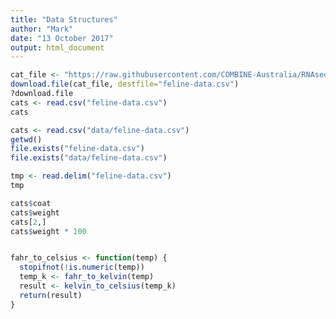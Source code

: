 ```yaml
---
title: "Data Structures"
author: "Mark"
date: "13 October 2017"
output: html_document
---
```



```r
cat_file <- "https://raw.githubusercontent.com/COMBINE-Australia/RNAseq-R/gh-pages/data/feline-data.csv"
download.file(cat_file, destfile="feline-data.csv")
?download.file
cats <- read.csv("feline-data.csv")
cats
```

```r
cats <- read.csv("data/feline-data.csv")
getwd()
file.exists("feline-data.csv")
file.exists("data/feline-data.csv")
```

```r
tmp <- read.delim("feline-data.csv")
tmp
```

```r
cats$coat
cats$weight
cats[2,]
cats$weight * 100 
```

```r

```
```r
fahr_to_celsius <- function(temp) {
  stopifnot(!is.numeric(temp))
  temp_k <- fahr_to_kelvin(temp)
  result <- kelvin_to_celsius(temp_k)
  return(result)
}

```

